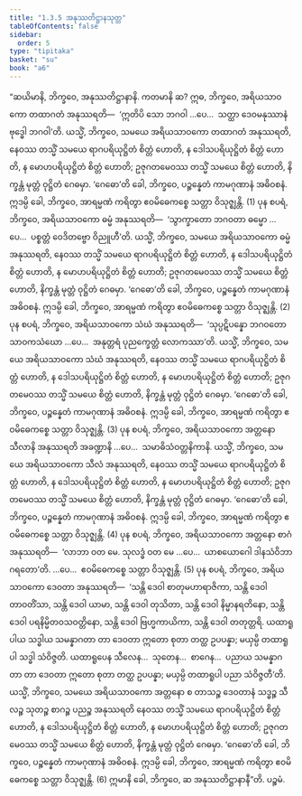 ```yaml
---
title: "1.3.5 အနုဿတိဋ္ဌာနသုတ္တ"
tableOfContents: false
sidebar:
  order: 5
type: "tipitaka"
basket: "su"
book: "a6"
---
```



<DynamicBreadcrumb />

<Division number="25" book="a6" e="ch" v="16" p="275">

<Paragraph number="150" book="a6">
“ဆယိမာနိ, ဘိက္ခဝေ, အနုဿတိဋ္ဌာနာနိ. ကတမာနိ ဆ? ဣဓ, ဘိက္ခဝေ, အရိယသာဝကော တထာဂတံ အနုဿရတိ—  ‘ဣတိပိ သော ဘဂဝါ …ပေ…  သတ္ထာ ဒေဝမနုဿာနံ ဗုဒ္ဓေါ ဘဂဝါ’တိ. ယသ္မိံ, ဘိက္ခဝေ, သမယေ အရိယသာဝကော တထာဂတံ အနုဿရတိ, နေဝဿ တသ္မိံ သမယေ ရာဂပရိယုဋ္ဌိတံ စိတ္တံ ဟောတိ, န ဒေါသပရိယုဋ္ဌိတံ စိတ္တံ ဟောတိ, န မောဟပရိယုဋ္ဌိတံ စိတ္တံ ဟောတိ; ဥဇုဂတမေဝဿ တသ္မိံ သမယေ စိတ္တံ ဟောတိ, နိက္ခန္တံ မုတ္တံ ဝုဋ္ဌိတံ ဂေဓမှာ. ‘ဂေဓော’တိ ခေါ, ဘိက္ခဝေ, ပဉ္စန္နေတံ ကာမဂုဏာနံ အဓိဝစနံ. ဣဒမ္ပိ ခေါ, ဘိက္ခဝေ, အာရမ္မဏံ ကရိတွာ ဧဝမိဓေကစ္စေ သတ္တာ ဝိသုဇ္ဈန္တိ. (1)
</Paragraph>

<Paragraph number="151" book="a6">
ပုန စပရံ, ဘိက္ခဝေ, အရိယသာဝကော ဓမ္မံ အနုဿရတိ—  ‘သွာက္ခာတော ဘဂဝတာ ဓမ္မော …ပေ…  ပစ္စတ္တံ ဝေဒိတဗ္ဗော ဝိညူဟီ’တိ. ယသ္မိံ, ဘိက္ခဝေ, သမယေ အရိယသာဝကော ဓမ္မံ အနုဿရတိ, နေဝဿ တသ္မိံ သမယေ ရာဂပရိယုဋ္ဌိတံ စိတ္တံ ဟောတိ, န ဒေါသပရိယုဋ္ဌိတံ စိတ္တံ ဟောတိ, န မောဟပရိယုဋ္ဌိတံ စိတ္တံ ဟောတိ; ဥဇုဂတမေဝဿ တသ္မိံ သမယေ စိတ္တံ ဟောတိ, နိက္ခန္တံ မုတ္တံ ဝုဋ္ဌိတံ ဂေဓမှာ. ‘ဂေဓော’တိ ခေါ, ဘိက္ခဝေ, ပဉ္စန္နေတံ ကာမဂုဏာနံ အဓိဝစနံ. ဣဒမ္ပိ ခေါ, ဘိက္ခဝေ, အာရမ္မဏံ ကရိတွာ ဧဝမိဓေကစ္စေ သတ္တာ ဝိသုဇ္ဈန္တိ. (2)
</Paragraph>

<Paragraph number="152" book="a6">
ပုန စပရံ, ဘိက္ခဝေ, အရိယသာဝကော သံဃံ အနုဿရတိ—  ‘သုပ္ပဋိပန္နော ဘဂဝတော သာဝကသံဃော …ပေ…  အနုတ္တရံ ပုညက္ခေတ္တံ လောကဿာ’တိ. ယသ္မိံ, ဘိက္ခဝေ, သမယေ အရိယသာဝကော သံဃံ အနုဿရတိ, နေဝဿ တသ္မိံ သမယေ ရာဂပရိယုဋ္ဌိတံ စိတ္တံ ဟောတိ, န ဒေါသပရိယုဋ္ဌိတံ စိတ္တံ ဟောတိ, န မောဟပရိယုဋ္ဌိတံ စိတ္တံ ဟောတိ; ဥဇုဂတမေဝဿ တသ္မိံ သမယေ စိတ္တံ ဟောတိ, နိက္ခန္တံ မုတ္တံ ဝုဋ္ဌိတံ ဂေဓမှာ. ‘ဂေဓော’တိ ခေါ, ဘိက္ခဝေ, ပဉ္စန္နေတံ ကာမဂုဏာနံ အဓိဝစနံ. ဣဒမ္ပိ ခေါ, ဘိက္ခဝေ, အာရမ္မဏံ ကရိတွာ ဧဝမိဓေကစ္စေ သတ္တာ ဝိသုဇ္ဈန္တိ. (3)
</Paragraph>

<Paragraph number="153" book="a6">
ပုန စပရံ, ဘိက္ခဝေ, အရိယသာဝကော အတ္တနော သီလာနိ အနုဿရတိ အခဏ္ဍာနိ …ပေ…  သမာဓိသံဝတ္တနိကာနိ. ယသ္မိံ, ဘိက္ခဝေ, သမယေ အရိယသာဝကော သီလံ အနုဿရတိ, နေဝဿ တသ္မိံ သမယေ ရာဂပရိယုဋ္ဌိတံ စိတ္တံ ဟောတိ, န ဒေါသပရိယုဋ္ဌိတံ စိတ္တံ ဟောတိ, န မောဟပရိယုဋ္ဌိတံ စိတ္တံ ဟောတိ; ဥဇုဂတမေဝဿ တသ္မိံ သမယေ စိတ္တံ ဟောတိ, နိက္ခန္တံ မုတ္တံ ဝုဋ္ဌိတံ ဂေဓမှာ. ‘ဂေဓော’တိ ခေါ, ဘိက္ခဝေ, ပဉ္စန္နေတံ ကာမဂုဏာနံ အဓိဝစနံ. ဣဒမ္ပိ ခေါ, ဘိက္ခဝေ, အာရမ္မဏံ ကရိတွာ ဧဝမိဓေကစ္စေ သတ္တာ ဝိသုဇ္ဈန္တိ. (4)
</Paragraph>

<Paragraph number="154" book="a6">
ပုန စပရံ, ဘိက္ခဝေ, အရိယသာဝကော အတ္တနော စာဂံ အနုဿရတိ—  ‘လာဘာ ဝတ မေ. သုလဒ္ဓံ ဝတ မေ …ပေ…  ယာစယောဂေါ ဒါနသံဝိဘာဂရတော’တိ. …ပေ…  ဧဝမိဓေကစ္စေ သတ္တာ ဝိသုဇ္ဈန္တိ. (5)
</Paragraph>

<Paragraph number="155" book="a6">
ပုန စပရံ, ဘိက္ခဝေ, အရိယသာဝကော ဒေဝတာ အနုဿရတိ—  ‘သန္တိ ဒေဝါ စာတုမဟာရာဇိကာ, သန္တိ ဒေဝါ တာဝတိံသာ, သန္တိ ဒေဝါ ယာမာ, သန္တိ ဒေဝါ တုသိတာ, သန္တိ ဒေဝါ နိမ္မာနရတိနော, သန္တိ ဒေဝါ ပရနိမ္မိတဝသဝတ္တိနော, သန္တိ ဒေဝါ ဗြဟ္မကာယိကာ, သန္တိ ဒေဝါ တတုတ္တရိ. ယထာရူပါယ သဒ္ဓါယ သမန္နာဂတာ တာ ဒေဝတာ ဣတော စုတာ တတ္ထ ဥပပန္နာ; မယှမ္ပိ တထာရူပါ သဒ္ဓါ သံဝိဇ္ဇတိ. ယထာရူပေန သီလေန…  သုတေန…  စာဂေန…  ပညာယ သမန္နာဂတာ တာ ဒေဝတာ ဣတော စုတာ တတ္ထ ဥပပန္နာ; မယှမ္ပိ တထာရူပါ ပညာ သံဝိဇ္ဇတီ’တိ.
</Paragraph>

<Paragraph number="156" book="a6">
ယသ္မိံ, ဘိက္ခဝေ, သမယေ အရိယသာဝကော အတ္တနော စ တာသဉ္စ ဒေဝတာနံ သဒ္ဓဉ္စ သီလဉ္စ သုတဉ္စ စာဂဉ္စ ပညဉ္စ အနုဿရတိ နေဝဿ တသ္မိံ သမယေ ရာဂပရိယုဋ္ဌိတံ စိတ္တံ ဟောတိ, န ဒေါသပရိယုဋ္ဌိတံ စိတ္တံ ဟောတိ, န မောဟပရိယုဋ္ဌိတံ စိတ္တံ ဟောတိ; ဥဇုဂတမေဝဿ တသ္မိံ သမယေ စိတ္တံ ဟောတိ, နိက္ခန္တံ မုတ္တံ ဝုဋ္ဌိတံ ဂေဓမှာ. ‘ဂေဓော’တိ ခေါ, ဘိက္ခဝေ, ပဉ္စန္နေတံ ကာမဂုဏာနံ အဓိဝစနံ. ဣဒမ္ပိ ခေါ, ဘိက္ခဝေ, အာရမ္မဏံ ကရိတွာ ဧဝမိဓေကစ္စေ သတ္တာ ဝိသုဇ္ဈန္တိ. (6)
</Paragraph>

<Paragraph number="157" book="a6">
ဣမာနိ ခေါ, ဘိက္ခဝေ, ဆ အနုဿတိဋ္ဌာနာနီ”တိ.

</Paragraph>
</Division>

<Paragraph number="158" type="center" book="a6">
ပဉ္စမံ.
</Paragraph>